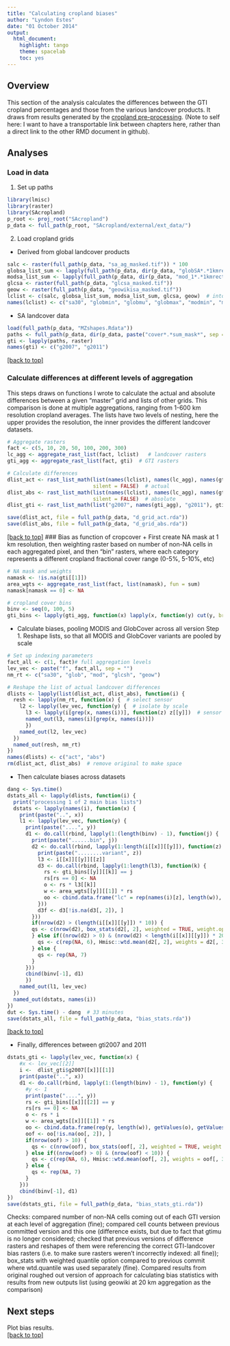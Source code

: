 ```yaml
---
title: "Calculating cropland biases"
author: "Lyndon Estes"
date: "01 October 2014"
output:
  html_document:
    highlight: tango
    theme: spacelab
    toc: yes
---
```


## Overview
This section of the analysis calculates the differences between the GTI cropland percentages and those from the various landcover products. It draws from results generated by the [cropland pre-processing](https://github.com/PrincetonUniversity/SAcropland/blob/master/vignettes/sa-cropland-analysis.Rmd). (Note to self here: I want to have a transportable link between chapters here, rather than a direct link to the other RMD document in 
github).

## Analyses
### Load in data 
1. Set up paths
```r
library(lmisc)
library(raster)
library(SAcropland)
p_root <- proj_root("SAcropland")
p_data <- full_path(p_root, "SAcropland/external/ext_data/")
```

2. Load cropland grids 
  + Derived from global landcover products

```r
salc <- raster(full_path(p_data, "sa_ag_masked.tif")) * 100
globsa_list_sum <- lapply(full_path(p_data, dir(p_data, "globSA*.*1kmrect_sum.tif")[c(2:3, 1)]), raster)
modsa_list_sum <- lapply(full_path(p_data, dir(p_data, "mod_1*.*1kmrect_sum.tif")[c(2:3, 1)]), raster)
glcsa <- raster(full_path(p_data, "glcsa_masked.tif"))
geow <- raster(full_path(p_data, "geowikisa_masked.tif"))
lclist <- c(salc, globsa_list_sum, modsa_list_sum, glcsa, geow)  # into list
names(lclist) <- c("sa30", "globmin", "globmu", "globmax", "modmin", "modmu", "modmax", "glcsh", "geow")
```

  + SA landcover data
```r
load(full_path(p_data, "MZshapes.Rdata"))  
paths <- full_path(p_data, dir(p_data, paste("cover*.*sum_mask*", sep = "")))
gti <- lapply(paths, raster)
names(gti) <- c("g2007", "g2011")
```
[[back to top]][Overview]

### Calculate differences at different levels of aggregation
This steps draws on functions I wrote to calculate the actual and absolute differences between a given "master" grid and lists of other grids. This comparison is done at multiple aggregations, ranging from 1-600 km resolution cropland averages. The lists have two levels of nesting, here the upper provides the resolution, the inner provides the different landcover datasets. 

```r
# Aggregate rasters
fact <- c(5, 10, 20, 50, 100, 200, 300)
lc_agg <- aggregate_rast_list(fact, lclist)   # landcover rasters 
gti_agg <- aggregate_rast_list(fact, gti)  # GTI rasters

# Calculate differences
dlist_act <- rast_list_math(list(names(lclist), names(lc_agg), names(gti)), gti_agg, lc_agg, "a - b", 
                            silent = FALSE)  # actual
dlist_abs <- rast_list_math(list(names(lclist), names(lc_agg), names(gti)), gti_agg, lc_agg, "abs(a - b)", 
                            silent = FALSE)  # absolute
dlist_gti <- rast_list_math(list("g2007", names(gti_agg), "g2011"), gti_agg, gti_agg, "a - b", silent = FALSE)

save(dlist_act, file = full_path(p_data, "d_grid_act.rda"))
save(dlist_abs, file = full_path(p_data, "d_grid_abs.rda"))
```
[[back to top]][Overview]
### Bias as function of cropcover
+ First create NA mask at 1 km resolution, then weighting raster based on number of non-NA cells in each aggregated pixel, and then "bin" rasters, where each category represents a different cropland fractional cover range (0-5%, 5-10%, etc) 
```r
# NA mask and weights
namask <- !is.na(gti[[1]])  
area_wgts <- aggregate_rast_list(fact, list(namask), fun = sum)
namask[namask == 0] <- NA

# cropland cover bins
binv <- seq(0, 100, 5)
gti_bins <- lapply(gti_agg, function(x) lapply(x, function(y) cut(y, breaks = binv, include.lowest = TRUE)))
```

+ Calculate biases, pooling MODIS and GlobCover across all version
Step 1. Reshape lists, so that all MODIS and GlobCover variants are pooled by scale
```r
# Set up indexing parameters
fact_all <- c(1, fact)# full aggregation levels
lev_vec <- paste("f", fact_all, sep = "") 
nm_rt <- c("sa30", "glob", "mod", "glcsh", "geow")

# Reshape the list of actual landcover differences
dlists <- lapply(list(dlist_act, dlist_abs), function(i) {
  resh <- lapply(nm_rt, function(x) {  # select sensor
    l2 <- lapply(lev_vec, function(y) {  # isolate by scale
      l3 <- lapply(i[grep(x, names(i))], function(z) z[[y]])  # sensor by scale
      named_out(l3, names(i)[grep(x, names(i))])
      })
    named_out(l2, lev_vec)
  })
  named_out(resh, nm_rt)
})
names(dlists) <- c("act", "abs")
rm(dlist_act, dlist_abs)  # remove original to make space
```

+ Then calculate biases across datasets
```r
dang <- Sys.time()
dstats_all <- lapply(dlists, function(i) {
  print("processing 1 of 2 main bias lists")
  dstats <- lapply(names(i), function(x) {
    print(paste("..", x))
    l1 <- lapply(lev_vec, function(y) {
      print(paste("....", y))
      d1 <- do.call(rbind, lapply(1:(length(binv) - 1), function(j) {
        print(paste("......bin", j))
        d2 <- do.call(rbind, lapply(1:length(i[[x]][[y]]), function(z) {
          print(paste("........variant", z))
          l3 <- i[[x]][[y]][[z]]
          d3 <- do.call(rbind, lapply(1:length(l3), function(k) {
            rs <- gti_bins[[y]][[k]] == j    
            rs[rs == 0] <- NA
            o <- rs * l3[[k]]
            w <- area_wgts[[y]][[1]] * rs
            oo <- cbind.data.frame("lc" = rep(names(i)[z], length(w)), getValues(o), getValues(w))
          }))
          d3f <- d3[!is.na(d3[, 2]), ]
        }))
        if(nrow(d2) > (length(i[[x]][[y]]) * 10)) {
        qs <- c(nrow(d2), box_stats(d2[, 2], weighted = TRUE, weight.opts = list("weights" = d2[, 3])))
        } else if((nrow(d2) > 0) & (nrow(d2) < length(i[[x]][[y]]) * 20)) {
          qs <- c(rep(NA, 6), Hmisc::wtd.mean(d2[, 2], weights = d2[, 3], na.rm = FALSE))
        } else {
          qs <- rep(NA, 7)
        }
      }))
      cbind(binv[-1], d1)
      })
    named_out(l1, lev_vec)
  })
  named_out(dstats, names(i))
})
dut <- Sys.time() - dang  # 33 minutes
save(dstats_all, file = full_path(p_data, "bias_stats.rda"))
```
[[back to top]][Overview]

+ Finally, differences between gti2007 and 2011
```r
dstats_gti <- lapply(lev_vec, function(x) {
    #x <- lev_vec[[2]]
    i <-  dlist_gti$g2007[[x]][[1]]
    print(paste("..", x))
    d1 <- do.call(rbind, lapply(1:(length(binv) - 1), function(y) {
      #y <- 1
      print(paste("....", y))
      rs <- gti_bins[[x]][[2]] == y    
      rs[rs == 0] <- NA
      o <- rs * i
      w <- area_wgts[[x]][[1]] * rs
      oo <- cbind.data.frame(rep(y, length(w)), getValues(o), getValues(w))
      oof <- oo[!is.na(oo[, 2]), ]
      if(nrow(oof) > 10) {
        qs <- c(nrow(oof), box_stats(oof[, 2], weighted = TRUE, weight.opts = list("weights" = oof[, 3])))
      } else if((nrow(oof) > 0) & (nrow(oof) < 10)) {
        qs <- c(rep(NA, 6), Hmisc::wtd.mean(oof[, 2], weights = oof[, 3], na.rm = FALSE))
      } else {
        qs <- rep(NA, 7)
      }
    }))
    cbind(binv[-1], d1)
})
save(dstats_gti, file = full_path(p_data, "bias_stats_gti.rda"))

```
Checks: compared number of non-NA cells coming out of each GTI version at each level of aggregation (fine); compared cell counts between previous committed version and this one (difference exists, but due to fact that gtimu is no longer considered; checked that previous versions of difference rasters and reshapes of them were referencing the correct GTI-landcover bias rasters (i.e. to make sure rasters weren't incorrectly indexed: all fine)); box_stats with weighted quantile option compared to previous commit where wtd.quantile was used separately (fine). Compared results from original roughed out version of approach for calculating bias statistics with results from new outputs list (using geowiki at 20 km aggregation as the comparison)

## Next steps
Plot bias results.  
[[back to top]][Overview]










